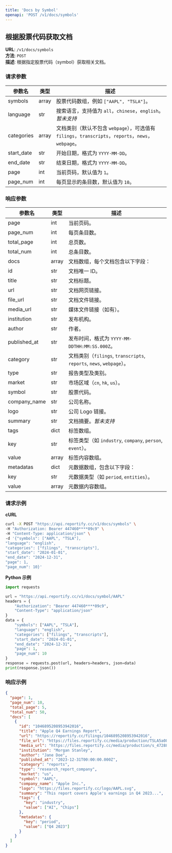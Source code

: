 ```yaml
---
title: 'Docs by Symbol'
openapi: 'POST /v1/docs/symbols'
---
```


## 根据股票代码获取文档

**URL**: `/v1/docs/symbols`  
**方法**: `POST`  
**描述**: 根据指定股票代码（symbol）获取相关文档。

### 请求参数

| 参数名       | 类型         | 描述                                                      |
|--------------|--------------|-----------------------------------------------------------|
| symbols       | array          | 股票代码数组，例如 `["AAPL", "TSLA"]`。                   |
| language       | str    | 搜索语言，支持值为 `all`，`chinese`，`english`。*暂未支持*            |
| categories     | array  | 文档类别（默认不包含 `webpage`），可选值有 `filings`，`transcripts`，`reports`，`news`，`webpage`。 |
| start_date     | str    | 开始日期，格式为 `YYYY-MM-DD`。                             |
| end_date       | str    | 结束日期，格式为 `YYYY-MM-DD`。                             |
| page           | int    | 当前页码，默认值为 `1`。                                   |
| page_num       | int    | 每页显示的条目数，默认值为 `10`。                           |

### 响应参数
| 参数名            | 类型    | 描述                                                           |
|----------------|-------|--------------------------------------------------------------|
| page           | int   | 当前页码。                                                        |
| page_num       | int   | 每页条目数。                                                       |
| total_page     | int   | 总页数。                                                         |
| total_num      | int   | 总条目数。                                                        |
| docs           | array | 文档数组，每个文档包含以下字段：                                             |
|   id           | str   | 文档唯一 ID。                                                     |
|   title        | str   | 文档标题。                                                        |
|   url          | str   | 文档网页链接。                                                      |
|   file_url     | str   | 文档文件链接。                                                      |
|   media_url    | str   | 媒体文件链接（如有）。                                                  |
|   institution  | str   | 发布机构。                                                        |
|   author       | str   | 作者。                                                          |
|   published_at | str   | 发布时间，格式为 `YYYY-MM-DDTHH:MM:SS.000Z`。                         |
|   category     | str   | 文档类别（`filings`, `transcripts`, `reports`, `news`, `webpage`）。 |
|   type         | str   | 报告类型及类别。                                                     |
|   market       | str   | 市场区域（`cn`, `hk`, `us`）。                                      |
|   symbol       | str   | 股票代码。                                                        |
|   company_name | str   | 公司名称。                                                        |
|   logo         | str   | 公司 Logo 链接。                                                  |
|   summary      | str   | 文档摘要。*暂未支持*                                                        |
|   tags         | dict  | 标签数组。                                                        |
|     key        | str   | 标签类型（如 `industry`, `company`, `person`, `event`）。            |
|     value      | array | 标签内容数组。                                                      |
|   metadatas    | dict  | 元数据数组，包含以下字段：                                                |
|     key        | str   | 元数据类型（如 `period`, `entities`）。                               |
|     value      | array | 元数据内容数组。                                                     |


### 请求示例
**cURL**
```bash
curl -X POST "https://api.reportify.cc/v1/docs/symbols" \
-H "Authorization: Bearer 447460****09c9" \
-H "Content-Type: application/json" \
-d '{"symbols": ["AAPL", "TSLA"], 
"language": "english", 
"categories": ["filings", "transcripts"], 
"start_date": "2024-01-01", 
"end_date": "2024-12-31", 
"page": 1, 
"page_num": 10}'
```

**Python 示例**
```python
import requests

url = "https://api.reportify.cc/v1/docs/symbol/AAPL"
headers = {
    "Authorization": "Bearer 447460****09c9",
    "Content-Type": "application/json"
}
data = {
    "symbols": ["AAPL", "TSLA"],
    "language": "english",
    "categories": ["filings", "transcripts"],
    "start_date": "2024-01-01",
    "end_date": "2024-12-31",
    "page": 1,
    "page_num": 10
}
response = requests.post(url, headers=headers, json=data)
print(response.json())
```

### 响应示例
```json
{
  "page": 1,
  "page_num": 10,
  "total_page": 5,
  "total_num": 50,
  "docs": [
    {
      "id": "1046895208953942016",
      "title": "Apple Q4 Earnings Report",
      "url": "https://reportify.cc/filings/1046895208953942016",
      "file_url": "https://files.reportify.cc/media/production/TSLA5a08ddfbb97bd6486fff7a3875e7fe28_20241024183012.pdf",
      "media_url": "https://files.reportify.cc/media/production/s_4728833_9e25b61b62960211e6040eb2b81b352c.mp3",
      "institution": "Morgan Stanley",
      "author": "Jane Doe",
      "published_at": "2023-12-31T00:00:00.000Z",
      "category": "reports",
      "type": "research_report_company",
      "market": "us",
      "symbol": "AAPL",
      "company_name": "Apple Inc.",
      "logo": "https://files.reportify.cc/logo/AAPL.svg",
      "summary": "This report covers Apple's earnings in Q4 2023...",
      "tags": {
        "key": "industry",
        "value": ["AI", "Chips"]
      },
      "metadatas": {
        "key": "period",
        "value": ["Q4 2023"]
      }
    }
  ]
}
```